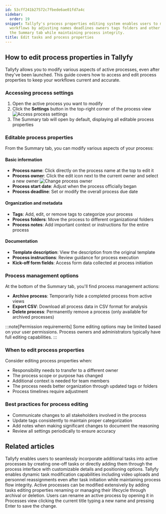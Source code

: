```yaml
---
id: 53cff241b27572c7fbede6ae01fd7a4c
sidebar:
  order: 19
snippet: Tallyfy's process properties editing system enables users to modify active
  workflows by adjusting names deadlines owners tags folders and other settings through
  the Summary tab while maintaining process integrity.
title: Edit tasks and process properties
---
```


## How to edit process properties in Tallyfy

Tallyfy allows you to modify various aspects of active processes, even after they've been launched. This guide covers how to access and edit process properties to keep your workflows current and accurate.

### Accessing process settings

1. Open the active process you want to modify
2. Click the **Settings** button in the top-right corner of the process view
   ![Access process settings](https://screenshots.tallyfy.com/tallyfy%2Fpro%2Fdesktop-light-click-config-activeprocess.png)
3. The Summary tab will open by default, displaying all editable process properties

### Editable process properties

From the Summary tab, you can modify various aspects of your process:

#### Basic information

- **Process name**: Click directly on the process name at the top to edit it
- **Process owner**: Click the edit icon next to the current owner and select a new owner
  ![Change process owner](https://screenshots.tallyfy.com/tallyfy%2Fpro%2Fdesktop-light-change-process-owner.png)
- **Process start date**: Adjust when the process officially began
- **Process deadline**: Set or modify the overall process due date

#### Organization and metadata

- **Tags**: Add, edit, or remove tags to categorize your process
- **Process folders**: Move the process to different organizational folders
- **Process notes**: Add important context or instructions for the entire process

#### Documentation

- **Template description**: View the description from the original template
- **Process instructions**: Review guidance for process execution
- **Kick-off form fields**: Access form data collected at process initiation

### Process management options

At the bottom of the Summary tab, you'll find process management actions:

- **Archive process**: Temporarily hide a completed process from active views
- **Export CSV**: Download all process data in CSV format for analysis
- **Delete process**: Permanently remove a process (only available for archived processes)

:::note[Permission requirements]
Some editing options may be limited based on your user permissions. Process owners and administrators typically have full editing capabilities.
:::

### When to edit process properties

Consider editing process properties when:
- Responsibility needs to transfer to a different owner
- The process scope or purpose has changed
- Additional context is needed for team members
- The process needs better organization through updated tags or folders
- Process timelines require adjustment

### Best practices for process editing

- Communicate changes to all stakeholders involved in the process
- Update tags consistently to maintain proper categorization
- Add notes when making significant changes to document the reasoning
- Review all settings periodically to ensure accuracy


## Related articles
<CardGrid>
<LinkTitleCard header="<b>Edit Processes > Add tasks to active processes</b>" href="/products/pro/tracking-and-tasks/processes/edit-processes/how-can-i-add-tasks-to-active-processes-on-tallyfy/" > Tallyfy enables users to seamlessly incorporate additional tasks into active processes by creating one-off tasks or directly adding them through the process interface with customizable details and positioning options. </LinkTitleCard>
<LinkTitleCard header="<b>Tasks > Edit tasks</b>" href="/products/pro/tracking-and-tasks/tasks/edit-task/" > Tallyfy enables dynamic task modification capabilities including video uploads and personnel reassignments even after task initiation while maintaining process flow integrity. </LinkTitleCard>
<LinkTitleCard header="<b>Processes > Edit processes</b>" href="/products/pro/tracking-and-tasks/processes/edit-processes/" > Active processes can be modified extensively by adding tasks editing properties renaming or managing their lifecycle through archival or deletion. </LinkTitleCard>
<LinkTitleCard header="<b>Edit Processes > Rename a process</b>" href="/products/pro/tracking-and-tasks/processes/edit-processes/how-can-i-rename-a-process-in-tallyfy/" > Users can rename an active process by opening it in Processes view clicking the current title typing a new name and pressing Enter to save the change. </LinkTitleCard>
</CardGrid>